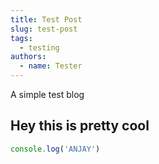 ```yaml
---
title: Test Post
slug: test-post
tags:
  - testing
authors:
  - name: Tester
---
```

A simple test blog

<!-- truncate -->

## Hey this is pretty cool

```jsx title="Random Code"
console.log('ANJAY')
```
